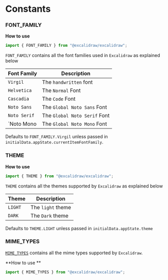 # Constants

### FONT_FAMILY

**How to use**

```js
import { FONT_FAMILY } from "@excalidraw/excalidraw";
```

`FONT_FAMILY` contains all the font families used in `Excalidraw` as explained below

| Font Family | Description                 |
| ----------- | --------------------------- |
| `Virgil`    | The `handwritten` font      |
| `Helvetica` | The `Normal` Font           |
| `Cascadia`  | The `Code` Font             |
| `Noto Sans` | The `Global Noto Sans` Font |
| `Noto Serif`| The `Global Noto Serif` Font|
| `Noto Mono  | The `Global Noto Mono` Font |

Defaults to `FONT_FAMILY.Virgil` unless passed in `initialData.appState.currentItemFontFamily`.

### THEME

**How to use**

```js
import { THEME } from "@excalidraw/excalidraw";
```

`THEME` contains all the themes supported by `Excalidraw` as explained below

| Theme   | Description       |
| ------- | ----------------- |
| `LIGHT` | The `light` theme |
| `DARK`  | The `Dark` theme  |

Defaults to `THEME.LIGHT` unless passed in `initialData.appState.theme`

### MIME_TYPES

[`MIME_TYPES`](https://github.com/excalidraw/excalidraw/blob/master/src/constants.ts#L101) contains all the mime types supported by `Excalidraw`.

**How to use **

```js
import { MIME_TYPES } from "@excalidraw/excalidraw";
```
